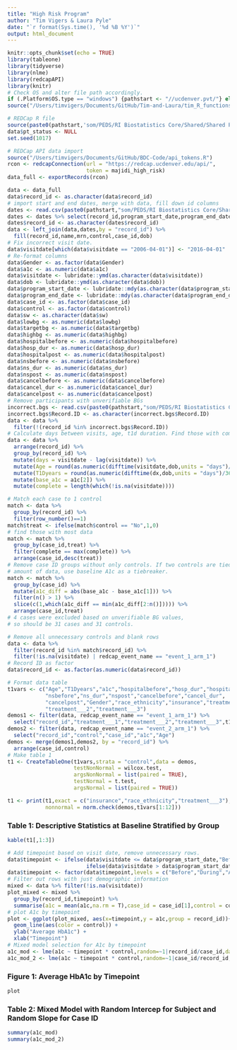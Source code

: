 ```yaml
---
title: "High Risk Program"
author: "Tim Vigers & Laura Pyle"
date: "`r format(Sys.time(), '%d %B %Y')`"
output: html_document
---
```


```r
knitr::opts_chunk$set(echo = TRUE)
library(tableone)
library(tidyverse)
library(nlme)
library(redcapAPI)
library(knitr)
# Check OS and alter file path accordingly.
if (.Platform$OS.type == "windows") {pathstart <- "//ucdenver.pvt/"} else if (.Platform$OS.type == "unix"){pathstart <- "/Volumes/"}
source("/Users/timvigers/Documents/GitHub/Tim-and-Laura/tim_R_functions.R")
```

```r
# REDCap R file
source(paste0(pathstart,'som/PEDS/RI Biostatistics Core/Shared/Shared Projects/Laura/BDC/Projects/Shideh Majidi/High Risk Program/Data_Cleaned/HighRiskProgramClean_R_2018-11-20_1104.r'))
data$pt_status <- NULL
set.seed(1017)
```

```r
# REDCap API data import
source("/Users/timvigers/Documents/GitHub/BDC-Code/api_tokens.R")
rcon <- redcapConnection(url = "https://redcap.ucdenver.edu/api/",
                         token = majidi_high_risk)
data_full <- exportRecords(rcon)
```

```r
data <- data_full
data$record_id <- as.character(data$record_id)
# import start and end dates, merge with data, fill down id columns
dates <- read.csv(paste0(pathstart,"som/PEDS/RI Biostatistics Core/Shared/Shared Projects/Laura/BDC/Projects/Shideh Majidi/High Risk Program/Data_Cleaned/StartEndDates.csv"))
dates <- dates %>% select(record_id,program_start_date,program_end_date,Gender)
dates$record_id <- as.character(dates$record_id)
data <- left_join(data,dates,by = "record_id") %>%
  fill(record_id,name,mrn,control,case_id,dob)
# Fix incorrect visit date.
data$visitdate[which(data$visitdate == "2006-04-01")] <- "2016-04-01"
# Re-format columns
data$Gender <- as.factor(data$Gender)
data$a1c <- as.numeric(data$a1c)
data$visitdate <- lubridate::ymd(as.character(data$visitdate))
data$dob <- lubridate::ymd(as.character(data$dob))
data$program_start_date <- lubridate::mdy(as.character(data$program_start_date))
data$program_end_date <- lubridate::mdy(as.character(data$program_end_date))
data$case_id <- as.factor(data$case_id)
data$control <- as.factor(data$control)
data$sw <- as.character(data$sw)
data$lowbg <- as.numeric(data$lowbg)
data$targetbg <- as.numeric(data$targetbg)
data$highbg <- as.numeric(data$highbg)
data$hospitalbefore <- as.numeric(data$hospitalbefore)
data$hosp_dur <- as.numeric(data$hosp_dur)
data$hospitalpost <- as.numeric(data$hospitalpost)
data$nsbefore <- as.numeric(data$nsbefore)
data$ns_dur <- as.numeric(data$ns_dur)
data$nspost <- as.numeric(data$nspost)
data$cancelbefore <- as.numeric(data$cancelbefore)
data$cancel_dur <- as.numeric(data$cancel_dur)
data$cancelpost <- as.numeric(data$cancelpost)
# Remove participants with unverifiable BGs
incorrect.bgs <- read.csv(paste0(pathstart,"som/PEDS/RI Biostatistics Core/Shared/Shared Projects/Laura/BDC/Projects/Shideh Majidi/High Risk Program/Data_Cleaned/NotVerifiedBG.csv"))
incorrect.bgs$Record.ID <- as.character(incorrect.bgs$Record.ID)
data <- data %>%
  filter(!(record_id %in% incorrect.bgs$Record.ID))
# Calculate days between visits, age, t1d duration. Find those with complete data.
data <- data %>% 
  arrange(record_id) %>%
  group_by(record_id) %>%
  mutate(days = visitdate - lag(visitdate)) %>%
  mutate(Age = round(as.numeric(difftime(visitdate,dob,units = "days")/365.2425),3)) %>%
  mutate(T1Dyears = round(as.numeric(difftime(dx,dob,units = "days")/365.2425),3)) %>%
  mutate(base_a1c = a1c[2]) %>%
  mutate(complete = length(which(!is.na(visitdate))))
```

```r
# Match each case to 1 control
match <- data %>%
  group_by(record_id) %>%
  filter(row_number()==1)
match$treat <- ifelse(match$control == "No",1,0)
# find those with most data
match <- match %>%
  group_by(case_id,treat) %>%
  filter(complete == max(complete)) %>%
  arrange(case_id,desc(treat))
# Remove case ID groups without only controls. If two controls are tied for 
# amount of data, use baseline A1c as a tiebreaker.
match <- match %>%
  group_by(case_id) %>%
  mutate(a1c_diff = abs(base_a1c - base_a1c[1])) %>% 
  filter(n() > 1) %>%
  slice(c(1,which(a1c_diff == min(a1c_diff[2:n()])))) %>%
  arrange(case_id,treat)
# 4 cases were excluded based on unverifiable BG values, 
# so should be 31 cases and 31 controls.

# Remove all unnecessary controls and blank rows
data <- data %>%
  filter(record_id %in% match$record_id) %>%
  filter(!is.na(visitdate) | redcap_event_name == "event_1_arm_1")
# Record ID as factor
data$record_id <- as.factor(as.numeric(data$record_id))
```

<!-- # Background -->

<!-- The purpose of this analysis is to test whether the high risk program was successful in improving diabetes outcomes.  Outcomes of interest include frequency of visits, rates of no shows and cancellations, and measurements of glycemia. -->

<!-- # Methods -->

<!-- Participants who completed at least 5 visits were matched to controls.  Length of participation in the program varied, so for each participant, the same amount of time before and after the program was included in the analysis.   -->

<!-- For each outcome, the means before, during, and after the program were compared in participants and controls using linear mixed effects models.   -->

<!-- The rate of change (slopes) of each outcome was compared in participants and controls using interrupted time series models.  These models estimated the slopes during two time periods, and then compared the slopes between participants and controls.  Therefore, separate models were run for each of the three pairwise comparisons of time periods (before vs. during, during vs. after, and before vs. after).   -->

<!-- # Results -->

<!-- Table 1 shows descriptive statistics at baseline in participants and controls. -->

<!-- Comparisons of mean outcomes in participants and controls during the period before the intervention are shown in Table 2a.  Comparisons during the program are shown in Table 2b, and after the program are shown in Table 2c. -->

<!-- Each interrupted time series model (corresponding to one outcome and comparison of two time periods) is summarized in a separate table.  The estimates in the tables can be interpreted as in the following example: -->

<!-- - "Intercept: control" - this is the estimated value of the outcome in the controls at the earliest time period included in the model -->
<!-- - "Intercept: case" - this is the estimated value of the outcome in the participants at the earliest time period included in the model -->
<!-- - "Intercept: case-control" - this is the difference in the intercepts in the cases and participants -->
<!-- - "Slope(time) before k: control" - this is the estimate of the slope in the controls before the intervention -->
<!-- - "Slope(time) before k: case" - this is the estimate of the slope in the participants before the intervention -->
<!-- - "Slope(time) before k: case-con" - this is the difference in the slopes in the participants and controls before the intervention -->
<!-- - "Slope(time) after k: control" - this is the estimate of the slope in the controls after the intervention -->
<!-- - "Slope(time) after k: case" - this is the estimate of the slope in the participants after the intervention -->
<!-- - "Slope(time) after k: case-con" - this is the difference in the slopes in the participants and controls after the intervention -->
<!-- - "Slope(time) change k: control" - this is the estimate of the change in the slope (during-before) in controls -->
<!-- - "Slope(time) change k: case" - this is the estimate of the change in the slope (during-before) in participants -->
<!-- - "Slope(time) change k: case-con" - this is the estimate of the difference in the change in slopes between participants and controls -->

<!-- After the tables summarizing each of the interrupted time series models, there are figures which show the longitudinal trajectories of the outcomes over time, with regression lines for participants and controls superimposed. -->

```r
# Format data table
t1vars <- c("Age","T1Dyears","a1c","hospitalbefore","hosp_dur","hospitalpost",
            "nsbefore","ns_dur","nspost","cancelbefore","cancel_dur",
            "cancelpost","Gender","race_ethnicity","insurance","treatment___1",
            "treatment___2","treatment___3")
demos1 <- filter(data, redcap_event_name == "event_1_arm_1") %>% 
  select("record_id","treatment___1","treatment___2","treatment___3",t1vars[-c(1,3)])
demos2 <- filter(data, redcap_event_name == "event_2_arm_1") %>%
  select("record_id","control","case_id","a1c","Age")
demos <- merge(demos1,demos2, by = "record_id") %>%
  arrange(case_id,control)
# Make table 1
t1 <- CreateTableOne(t1vars,strata = "control",data = demos,
                     testNonNormal = wilcox.test,
                     argsNonNormal = list(paired = TRUE),
                     testNormal = t.test,
                     argsNormal = list(paired = TRUE))

t1 <- print(t1,exact = c("insurance","race_ethnicity","treatment___3"),
            nonnormal = norm.check(demos,t1vars[1:12]))
```

### Table 1: Descriptive Statistics at Baseline Stratified by Group

```r
kable(t1[,1:3])
```

```r
# Add timepoint based on visit date, remove unnecessary rows.
data$timepoint <- ifelse(data$visitdate <= data$program_start_date,"Before",
                         ifelse(data$visitdate > data$program_start_date & data$visitdate <= data$program_end_date,"During","After"))
data$timepoint <- factor(data$timepoint,levels = c("Before","During","After"))
# Filter out rows with just demographic information
mixed <- data %>% filter(!is.na(visitdate))
plot_mixed <- mixed %>%
  group_by(record_id,timepoint) %>%
  summarise(a1c = mean(a1c,na.rm = T),case_id = case_id[1],control = control[1])
# plot A1c by timepoint
plot <- ggplot(plot_mixed, aes(x=timepoint,y = a1c,group = record_id))+
  geom_line(aes(color = control)) +
  ylab("Average HbA1c") +
  xlab("Timepoint")
# Mixed model selection for A1c by timepoint
a1c_mod <- lme(a1c ~ timepoint * control,random=~1|record_id/case_id,data = mixed,na.action = na.omit)
a1c_mod_2 <- lme(a1c ~ timepoint * control,random=~1|case_id/record_id,data = mixed,na.action = na.omit)
```

### Figure 1: Average HbA1c by Timepoint
```r
plot
```

### Table 2: Mixed Model with Random Intercep for Subject and Random Slope for Case ID
```r
summary(a1c_mod)
summary(a1c_mod_2)
```

